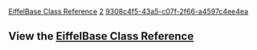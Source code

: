 [[Property:title|EiffelBase Class Reference]]
[[Property:weight|2]]
[[Property:uuid|9308c4f5-43a5-c07f-2f66-a4597c4ee4ea]]
==View the [[ref:libraries/base/reference/index|EiffelBase Class Reference]]==



